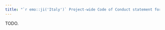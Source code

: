 ```yaml
---
title: "`r emo::ji('Italy')` Project-wide Code of Conduct statement for Bioconductor (Italian, Italy)"
---
```


TODO.
